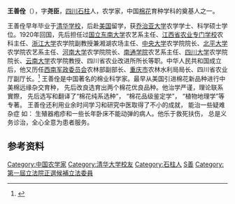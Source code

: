 '''王善佺'''（{{bd|1895年||1988年|12月26日|catIdx=Wang王}}），字'''尧臣'''，[[四川|四川]][[石柱|石柱]]人，农学家，中国[[棉花|棉花]]育种学科的奠基人之一。

王善佺早年毕业于[[清华学校|清华学校]]，后赴[[美国|美国]]留学，获[[乔治亚大学|乔治亚大学]]农学学士、科学硕士学位。1920年回国，先后担任过[[国立东南大学|国立东南大学]]农艺系主任、[[江西省农业专门学校|江西省农业专门学校]]农科主任、[[浙江大学|浙江大学]]农学院副教授兼湘湖农场主任、[[國立中央大學_(南京)|中央大学]]农学院院长、[[北平大学|北平大学]]农学院农艺系主任、[[河南大学|河南大学]]农学院院长、[[南通学院|南通学院]]农艺系主任、[[四川大学|四川大学]]农学院院长、[[云南大学|云南大学]]农学院教授、四川省农业改进所所长等职。中华人民共和国成立后，他又历任[[西南军政委员会|西南军政委员会]]农林部副部长、[[重庆市|重庆市]]农林水利局局长、四川省农业厅副厅长。<ref>{{cite web|url=http://xyh.cau.edu.cn/see_personality.jsp?loginid=390|title=王善佺：中国棉花育种学学科的先驱者之一|publisher=中国农业大学校友网}}{{dead link|date=2018年3月 |bot=InternetArchiveBot |fix-attempted=yes }}</ref>
王善佺是中国著名的棉业科学家。最早从美国引进棉花新品种进行中美棉远缘杂交育种， 先后改良选育出两个棉花优良品种。他治学严谨，理论联系實際， 先后选写和翻译了“棉花纯系选种”， “棉花品级鉴定学”， “植物地理学”等专著。
王善佺还利用业余时间学习和研究中医取得了不小的成就， 能治一些疑难杂症 如： 生殖器疱疹和一些长年卧床不能动弹的病人。他乐于救死扶伤， 总是义务诊治，全心全意为患者服务。

== 参考资料 ==
{{reflist}}
{{第1屆中華民國立法委員四川省名單}}
{{DEFAULTSORT:Wang王}}
[[Category:中国农学家|Category:中国农学家]]
[[Category:清华大学校友|Category:清华大学校友]]
[[Category:石柱人|Category:石柱人]]
[[Category:王姓|S善]]
[[Category:第一屆立法院正選候補立法委員|Category:第一屆立法院正選候補立法委員]]